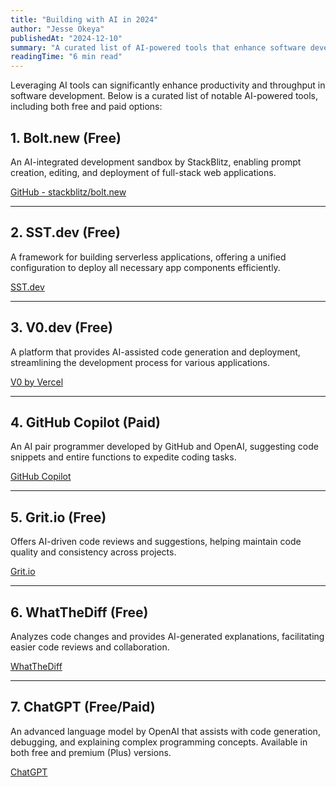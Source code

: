 ```yaml
---
title: "Building with AI in 2024"
author: "Jesse Okeya"
publishedAt: "2024-12-10"
summary: "A curated list of AI-powered tools that enhance software development productivity and efficiency."
readingTime: "6 min read"
---
```


Leveraging AI tools can significantly enhance productivity and throughput in software development. Below is a curated list of notable AI-powered tools, including both free and paid options:

## 1. **Bolt.new** (Free)

An AI-integrated development sandbox by StackBlitz, enabling prompt creation, editing, and deployment of full-stack web applications.

[GitHub - stackblitz/bolt.new](https://github.com/stackblitz/bolt.new)

---

## 2. **SST.dev** (Free)

A framework for building serverless applications, offering a unified configuration to deploy all necessary app components efficiently.

[SST.dev](https://sst.dev/)

---

## 3. **V0.dev** (Free)

A platform that provides AI-assisted code generation and deployment, streamlining the development process for various applications.

[V0 by Vercel](https://v0.dev/)

---

## 4. **GitHub Copilot** (Paid)

An AI pair programmer developed by GitHub and OpenAI, suggesting code snippets and entire functions to expedite coding tasks.

[GitHub Copilot](https://github.com/features/copilot)

---

## 5. **Grit.io** (Free)

Offers AI-driven code reviews and suggestions, helping maintain code quality and consistency across projects.

[Grit.io](https://grit.io/)

---

## 6. **WhatTheDiff** (Free)

Analyzes code changes and provides AI-generated explanations, facilitating easier code reviews and collaboration.

[WhatTheDiff](https://whatthediff.ai/)

---

## 7. **ChatGPT** (Free/Paid)

An advanced language model by OpenAI that assists with code generation, debugging, and explaining complex programming concepts. Available in both free and premium (Plus) versions.

[ChatGPT](https://chat.openai.com/)
